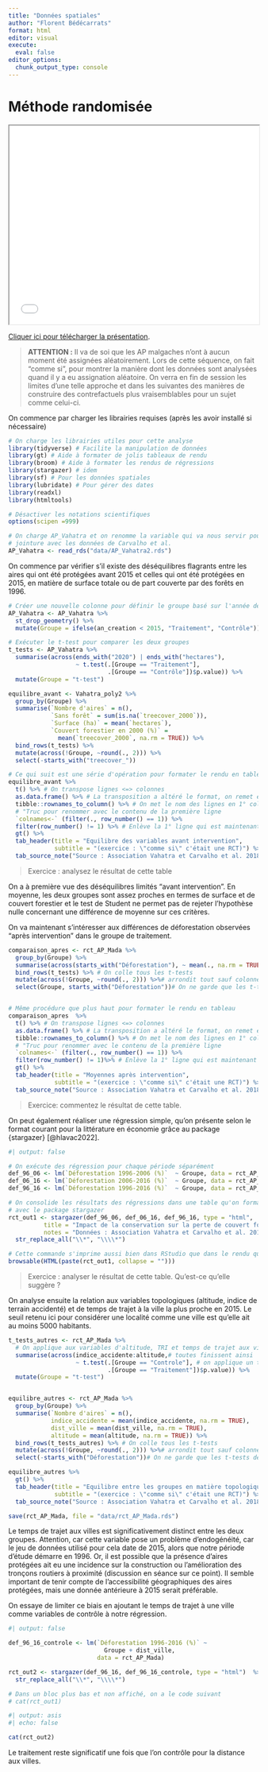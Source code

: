 ```yaml
---
title: "Données spatiales"
author: "Florent Bédécarrats"
format: html
editor: visual
execute: 
  eval: false
editor_options: 
  chunk_output_type: console
---
```


# Méthode randomisée

```{=html}
<iframe src="presentations/TVM_RCT.pdf" width="100%" height="400px"></iframe>
```

[Cliquer ici pour télécharger la présentation](presentations/TVM_RCT.pdf).

> **ATTENTION :** Il va de soi que les AP malgaches n'ont à aucun moment été assignées aléatoirement. Lors de cette séquence, on fait "comme si", pour montrer la manière dont les données sont analysées quand il y a eu assignation aléatoire. On verra en fin de session les limites d'une telle approche et dans les suivantes des manières de construire des contrefactuels plus vraisemblables pour un sujet comme celui-ci.

On commence par charger les librairies requises (après les avoir installé si nécessaire)

```r
# On charge les librairies utiles pour cette analyse
library(tidyverse) # Facilite la manipulation de données
library(gt) # Aide à formater de jolis tableaux de rendu
library(broom) # Aide à formater les rendus de régressions
library(stargazer) # idem
library(sf) # Pour les données spatiales
library(lubridate) # Pour gérer des dates
library(readxl)
library(htmltools)

# Désactiver les notations scientifiques
options(scipen =999)

# On charge AP_Vahatra et on renomme la variable qui va nous servir pour la 
# jointure avec les données de Carvalho et al.
AP_Vahatra <- read_rds("data/AP_Vahatra2.rds")
```

On commence par vérifier s'il existe des déséquilibres flagrants entre les aires qui ont été protégées avant 2015 et celles qui ont été protégées en 2015, en matière de surface totale ou de part couverte par des forêts en 1996.

```r
# Créer une nouvelle colonne pour définir le groupe basé sur l'année de création
AP_Vahatra <- AP_Vahatra %>%
  st_drop_geometry() %>%
  mutate(Groupe = ifelse(an_creation < 2015, "Traitement", "Contrôle"))

# Exécuter le t-test pour comparer les deux groupes
t_tests <- AP_Vahatra %>%
  summarise(across(ends_with("2020") | ends_with("hectares"),
                   ~ t.test(.[Groupe == "Traitement"], 
                            .[Groupe == "Contrôle"])$p.value)) %>%
  mutate(Groupe = "t-test")

equilibre_avant <- Vahatra_poly2 %>%
  group_by(Groupe) %>%
  summarise(`Nombre d'aires` = n(),
            `Sans forêt` = sum(is.na(`treecover_2000`)), 
            `Surface (ha)` = mean(`hectares`),
            `Couvert forestier en 2000 (%)` = 
              mean(`treecover_2000`, na.rm = TRUE)) %>%
  bind_rows(t_tests) %>% 
  mutate(across(!Groupe, ~round(., 2))) %>%
  select(-starts_with("treecover_"))

# Ce qui suit est une série d'opération pour formater le rendu en tableau
equilibre_avant %>%
  t() %>% # On transpose lignes <=> colonnes
  as.data.frame() %>% # La transposition a altéré le format, on remet en tableau
  tibble::rownames_to_column() %>% # On met le nom des lignes en 1° colonne
  # "Truc pour renommer avec le contenu de la première ligne
  `colnames<-` (filter(., row_number() == 1)) %>% 
  filter(row_number() != 1) %>% # Enlève la 1° ligne qui est maintenant en entête
  gt() %>%
  tab_header(title = "Equilibre des variables avant intervention",
             subtitle = "(exercice : \"comme si\" c'était une RCT)") %>%
  tab_source_note("Source : Association Vahatra et Carvalho et al. 2018")
```

> Exercice : analysez le résultat de cette table

On a à première vue des déséquilibres limités "avant intervention". En moyenne, les deux groupes sont assez proches en termes de surface et de couvert forestier et le test de Student ne permet pas de rejeter l'hypothèse nulle concernant une différence de moyenne sur ces critères.

On va maintenant s'intéresser aux différences de déforestation observées "après intervention" dans le groupe de traitement.

```r

comparaison_apres <- rct_AP_Mada %>%
  group_by(Groupe) %>%
  summarise(across(starts_with("Déforestation"), ~ mean(., na.rm = TRUE))) %>%
  bind_rows(t_tests) %>% # On colle tous les t-tests 
  mutate(across(!Groupe, ~round(., 2))) %>%# arrondit tout sauf colonne "Groupe"
  select(Groupe, starts_with("Déforestation"))# On ne garde que les t-tests de baseline


# Même procédure que plus haut pour formater le rendu en tableau
comparaison_apres  %>%
  t() %>% # On transpose lignes <=> colonnes
  as.data.frame() %>% # La transposition a altéré le format, on remet en tableau
  tibble::rownames_to_column() %>% # On met le nom des lignes en 1° colonne
  # "Truc pour renommer avec le contenu de la première ligne
  `colnames<-` (filter(., row_number() == 1)) %>% 
  filter(row_number() != 1)%>% # Enlève la 1° ligne qui est maintenant en entête
  gt() %>%
  tab_header(title = "Moyennes après intervention",
             subtitle = "(exercice : \"comme si\" c'était une RCT)") %>%
  tab_source_note("Source : Association Vahatra et Carvalho et al. 2018")
```

> Exercice: commentez le résultat de cette table.


On peut également réaliser une régression simple, qu'on présente selon le format courant pour la littérature en économie grâce au package {stargazer} [@hlavac2022].

```r
#| output: false

# On exécute des régression pour chaque période séparément
def_96_06 <- lm(`Déforestation 1996-2006 (%)`  ~ Groupe, data = rct_AP_Mada)
def_06_16 <- lm(`Déforestation 2006-2016 (%)`  ~ Groupe, data = rct_AP_Mada)
def_96_16 <- lm(`Déforestation 1996-2016 (%)`  ~ Groupe, data = rct_AP_Mada)

# On consolide les résultats des régressions dans une table qu'on formate
# avec le package stargazer
rct_out1 <- stargazer(def_96_06, def_06_16, def_96_16, type = "html",
          title = "Impact de la conservation sur la perte de couvert forestier",
          notes = "Données : Association Vahatra et Carvalho et al. 2018")  %>%
  str_replace_all("\\*", "\\\\*")

# Cette commande s'imprime aussi bien dans RStudio que dans le rendu quarto
browsable(HTML(paste(rct_out1, collapse = "")))
```

> Exercice : analyser le résultat de cette table. Qu'est-ce qu'elle suggère ?

On analyse ensuite la relation aux variables topologiques (altitude, indice de terrain accidenté) et de temps de trajet à la ville la plus proche en 2015. Le seuil retenu ici pour considérer une localité comme une ville est qu'elle ait au moins 5000 habitants.

```r
t_tests_autres <- rct_AP_Mada %>% 
  # On applique aux variables d'altitude, TRI et temps de trajet aux villes.
  summarise(across(indice_accidente:altitude,# toutes finissent ainsi
                   ~ t.test(.[Groupe == "Controle"], # on applique un t.test
                            .[Groupe == "Traitement"])$p.value)) %>% 
  mutate(Groupe = "t-test")


equilibre_autres <- rct_AP_Mada %>%
  group_by(Groupe) %>%
  summarise(`Nombre d'aires` = n(),
            indice_accidente = mean(indice_accidente, na.rm = TRUE), 
            dist_ville = mean(dist_ville, na.rm = TRUE),
            altitude = mean(altitude, na.rm = TRUE)) %>%
  bind_rows(t_tests_autres) %>% # On colle tous les t-tests 
  mutate(across(!Groupe, ~round(., 2))) %>%# arrondit tout sauf colonne "Groupe"
  select(-starts_with("Déforestation"))# On ne garde que les t-tests de baseline

equilibre_autres %>%
  gt() %>%
  tab_header(title = "Equilibre entre les groupes en matière topologique",
             subtitle = "(exercice : \"comme si\" c'était une RCT)") %>%
  tab_source_note("Source : Association Vahatra et Carvalho et al. 2018")

save(rct_AP_Mada, file = "data/rct_AP_Mada.rds")
```

Le temps de trajet aux villes est significativement distinct entre les deux groupes. Attention, car cette variable pose un problème d'endogénéité, car le jeu de données utilisé pour cela date de 2015, alors que notre période d'étude démarre en 1996. Or, il est possible que la présence d'aires protégées ait eu une incidence sur la construction ou l'amélioration des tronçons routiers à proximité (discussion en séance sur ce point). Il semble important de tenir compte de l'accessibilité géographiques des aires protégées, mais une donnée antérieure à 2015 serait préférable.

On essaye de limiter ce biais en ajoutant le temps de trajet à une ville comme variables de contrôle à notre régression.

```r
#| output: false

def_96_16_controle <- lm(`Déforestation 1996-2016 (%)` ~ 
                           Groupe + dist_ville, 
                         data = rct_AP_Mada)

rct_out2 <- stargazer(def_96_16, def_96_16_controle, type = "html")  %>%
  str_replace_all("\\*", "\\\\*") 

# Dans un bloc plus bas et non affiché, on a le code suivant
# cat(rct_out1)
```
```r
#| output: asis
#| echo: false

cat(rct_out2)
```



Le traitement reste significatif une fois que l'on contrôle pour la distance aux villes.
